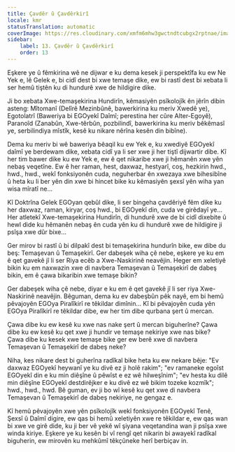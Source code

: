 ```yaml
---
title: Çavdêr û Çavdêrkirî
locale: kmr
statusTranslation: automatic
coverImage: https://res.cloudinary.com/xmfm6mhw3gwctndtcubgx2rptnae/image/upload/v1740468922/small_cover_tratado_de_psicologia_revolucionaria_a4c0dca4e0.webp
sidebar:
    label: 13. Çavdêr û Çavdêrkirî
    order: 13
---
```

Eşkere ye û fêmkirina wê ne dijwar e ku dema kesek ji perspektîfa ku ew Ne Yek e, lê Gelek e, bi cidî dest bi xwe temaşe dike, ew bi rastî dest bi xebata li ser hemû tiştên ku di hundurê xwe de hildigire dike.

Ji bo xebata Xwe-temaşekirina Hundirîn, kêmasiyên psîkolojîk ên jêrîn dibin asteng: Mîtomanî (Delîrê Mezinbûnê, bawerkirina ku meriv Xwedê ye), Egotolatrî (Baweriya bi EGOyekî Daîmî; perestina her cûre Alter-Egoyê), Paranoîd (Zanabûn, Xwe-têrbûn, pozbilindî, bawerkirina ku meriv bêkêmasî ye, serbilindiya mîstîk, kesê ku nikare nêrîna kesên din bibîne).

Dema ku meriv bi wê baweriya bêaqil ku ew Yek e, ku xwediyê EGOyekî daîmî ye berdewam dike, xebata cidî ya li ser xwe ji her tiştî dijwartir dibe. Kî her tim bawer dike ku ew Yek e, ew ê qet nikaribe xwe ji hêmanên xwe yên nebaş veqetîne. Ew ê her raman, hest, daxwaz, hestyarî, coş, hezkirin hwd., hwd., hwd., wekî fonksiyonên cuda, neguherbar ên xwezaya xwe bihesibîne û heta ku li ber yên din xwe bi hincet bike ku kêmasiyên şexsî yên wiha yan wisa mîratî ne...

Kî Doktrîna Gelek EGOyan qebûl dike, li ser bingeha çavdêriyê fêm dike ku her daxwaz, raman, kiryar, coş hwd., bi EGOyekî din, cuda ve girêdayî ye... Her atletekî Xwe-temaşekirina Hundirîn, di hundurê xwe de bi cidî dixebite û hewl dide ku hêmanên nebaş ên cuda yên ku di hundurê xwe de hildigire ji psîşa xwe dûr bixe...

Ger mirov bi rastî û bi dilpakî dest bi temaşekirina hundurîn bike, ew dibe du beş: Temaşevan û Temaşekirî. Ger dabeşek wiha çê nebe, eşkere ye ku em ê qet gavekê jî li ser Riya ecêb a Xwe-Naskirinê neavêjin. Heger em xeletiyê bikin ku em naxwazin xwe di navbera Temaşevan û Temaşekirî de dabeş bikin, em ê çawa bikaribin xwe temaşe bikin?

Ger dabeşek wiha çê nebe, diyar e ku em ê qet gavekê jî li ser riya Xwe-Naskirinê neavêjin. Bêguman, dema ku ev dabeşbûn pêk nayê, em bi hemû pêvajoyên EGOya Piralîkirî re têkildar dimînin... Kî bi pêvajoyên cuda yên EGOya Piralîkirî re têkildar dibe, ew her tim dibe qurbana şert û mercan.

Çawa dibe ku ew kesê ku xwe nas nake şert û mercan biguherîne? Çawa dibe ku ew kesê ku qet xwe ji hundir ve temaşe nekiriye xwe nas bike? Çawa dibe ku kesek xwe temaşe bike ger ew berê xwe di navbera Temaşevan û Temaşekirî de dabeş neke?

Niha, kes nikare dest bi guherîna radîkal bike heta ku ew nekare bêje: "Ev daxwaz EGOyekî heywanî ye ku divê ez ji holê rakim"; "ev ramaneke egoîst EGOyekî din e ku min diêşîne û pêwîst e ez wê hilweşînim"; "ev hesta ku dilê min diêşîne EGOyekî destdirêjker e ku divê ez wê bikim tozeke kozmîk"; hwd., hwd., hwd. Bê guman, ev ji bo wî kesê ku qet xwe di navbera Temaşevan û Temaşekirî de dabeş nekiriye, ne gengaz e.

Kî hemû pêvajoyên xwe yên psîkolojîk wekî fonksiyonên EGOyekî Tenê, Şexsî û Daîmî digire, ew qas bi hemû xeletiyên xwe re têkildar e, ew qas wan bi xwe ve girê dide, ku ji ber vê yekê wî şiyana veqetandina wan ji psîşa xwe winda kiriye. Eşkere ye ku kesên bi vî rengî qet nikarin bi awayekî radîkal biguherin, ew mirovên ku mehkûmî têkçûneke herî berbiçav in.

